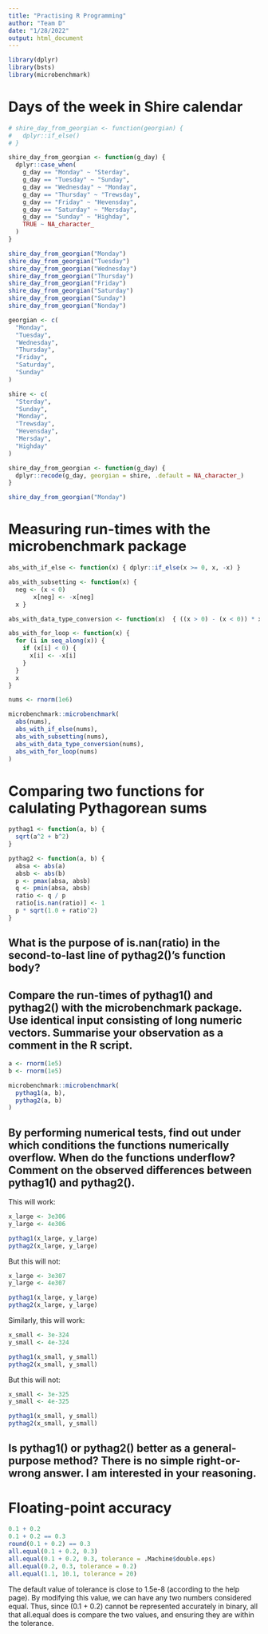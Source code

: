 ```yaml
---
title: "Practising R Programming"
author: "Team D"
date: "1/28/2022"
output: html_document
---
```


``` r
library(dplyr)
library(bsts)
library(microbenchmark)
```

# Days of the week in Shire calendar

```r
# shire_day_from_georgian <- function(georgian) {
#   dplyr::if_else()
# }
```

```r
shire_day_from_georgian <- function(g_day) {
  dplyr::case_when(
    g_day == "Monday" ~ "Sterday",
    g_day == "Tuesday" ~ "Sunday",
    g_day == "Wednesday" ~ "Monday",
    g_day == "Thursday" ~ "Trewsday",
    g_day == "Friday" ~ "Hevensday",
    g_day == "Saturday" ~ "Mersday",
    g_day == "Sunday" ~ "Highday",
    TRUE ~ NA_character_
  ) 
}

shire_day_from_georgian("Monday")
shire_day_from_georgian("Tuesday")
shire_day_from_georgian("Wednesday")
shire_day_from_georgian("Thursday")
shire_day_from_georgian("Friday")
shire_day_from_georgian("Saturday")
shire_day_from_georgian("Sunday")
shire_day_from_georgian("Nonday")
```

```r
georgian <- c(
  "Monday", 
  "Tuesday", 
  "Wednesday", 
  "Thursday", 
  "Friday", 
  "Saturday", 
  "Sunday" 
)

shire <- c(
  "Sterday",
  "Sunday",
  "Monday",
  "Trewsday",
  "Hevensday",
  "Mersday",
  "Highday"
)

shire_day_from_georgian <- function(g_day) {
  dplyr::recode(g_day, georgian = shire, .default = NA_character_)
}

shire_day_from_georgian("Monday")
```

# Measuring run-times with the microbenchmark package

```r
abs_with_if_else <- function(x) { dplyr::if_else(x >= 0, x, -x) }

abs_with_subsetting <- function(x) { 
  neg <- (x < 0)
       x[neg] <- -x[neg]
  x }

abs_with_data_type_conversion <- function(x)  { ((x > 0) - (x < 0)) * x }

abs_with_for_loop <- function(x) { 
  for (i in seq_along(x)) {
    if (x[i] < 0) {
      x[i] <- -x[i]
    }
  }
  x 
}

nums <- rnorm(1e6)

microbenchmark::microbenchmark(
  abs(nums),
  abs_with_if_else(nums),
  abs_with_subsetting(nums),
  abs_with_data_type_conversion(nums),
  abs_with_for_loop(nums)
)

```

# Comparing two functions for calulating Pythagorean sums

```r
pythag1 <- function(a, b) {
  sqrt(a^2 + b^2)
}

pythag2 <- function(a, b) {
  absa <- abs(a)
  absb <- abs(b)
  p <- pmax(absa, absb)
  q <- pmin(absa, absb)
  ratio <- q / p
  ratio[is.nan(ratio)] <- 1
  p * sqrt(1.0 + ratio^2)
}
```

## What is the purpose of is.nan(ratio) in the second-to-last line of pythag2()’s function body?

## Compare the run-times of pythag1() and pythag2() with the microbenchmark package. Use identical input consisting of long numeric vectors. Summarise your observation as a comment in the R script.

```r
a <- rnorm(1e5)
b <- rnorm(1e5)

microbenchmark::microbenchmark(
  pythag1(a, b),
  pythag2(a, b)
)
```

## By performing numerical tests, find out under which conditions the functions numerically overflow. When do the functions underflow? Comment on the observed differences between pythag1() and pythag2().

This will work:

```r
x_large <- 3e306
y_large <- 4e306

pythag1(x_large, y_large)
pythag2(x_large, y_large)
```

But this will not:

```r
x_large <- 3e307
y_large <- 4e307

pythag1(x_large, y_large)
pythag2(x_large, y_large)
```

Similarly, this will work:

```r
x_small <- 3e-324
y_small <- 4e-324

pythag1(x_small, y_small)
pythag2(x_small, y_small)
```

But this will not:

```r
x_small <- 3e-325
y_small <- 4e-325

pythag1(x_small, y_small)
pythag2(x_small, y_small)
```

## Is pythag1() or pythag2() better as a general-purpose method? There is no simple right-or-wrong answer. I am interested in your reasoning.



# Floating-point accuracy

```r
0.1 + 0.2
0.1 + 0.2 == 0.3
round(0.1 + 0.2) == 0.3
all.equal(0.1 + 0.2, 0.3)
all.equal(0.1 + 0.2, 0.3, tolerance = .Machine$double.eps)
all.equal(0.2, 0.3, tolerance = 0.2)
all.equal(1.1, 10.1, tolerance = 20)
```

The default value of tolerance is close to 1.5e-8 (according to the help page). By modifying this value, we can have any two numbers considered equal. Thus, since (0.1 + 0.2) cannot be represented accurately in binary, all that all.equal does is compare the two values, and ensuring they are within the tolerance.
